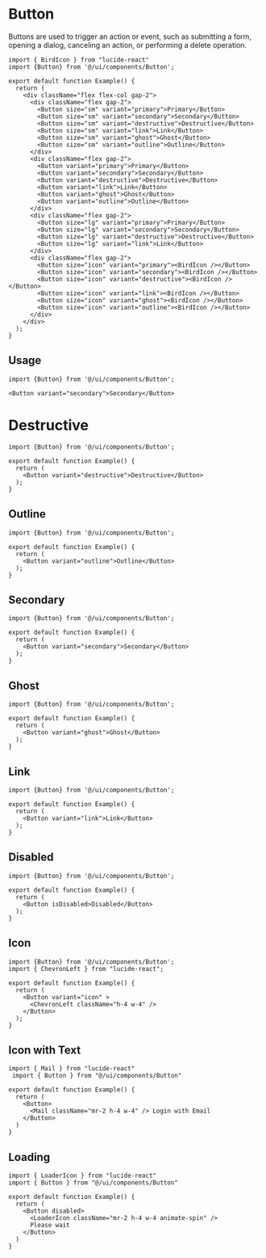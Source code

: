 # Button
Buttons are used to trigger an action or event, such as submitting a form, opening a dialog, canceling an action, or performing a delete operation.

```tsx preview
import { BirdIcon } from "lucide-react"
import {Button} from '@/ui/components/Button';

export default function Example() {
  return (
    <div className="flex flex-col gap-2">
      <div className="flex gap-2">
        <Button size="sm" variant="primary">Primary</Button>
        <Button size="sm" variant="secondary">Secondary</Button>
        <Button size="sm" variant="destructive">Destructive</Button>
        <Button size="sm" variant="link">Link</Button>
        <Button size="sm" variant="ghost">Ghost</Button>
        <Button size="sm" variant="outline">Outline</Button>
      </div>
      <div className="flex gap-2">
        <Button variant="primary">Primary</Button>
        <Button variant="secondary">Secondary</Button>
        <Button variant="destructive">Destructive</Button>
        <Button variant="link">Link</Button>
        <Button variant="ghost">Ghost</Button>
        <Button variant="outline">Outline</Button>
      </div>
      <div className="flex gap-2">
        <Button size="lg" variant="primary">Primary</Button>
        <Button size="lg" variant="secondary">Secondary</Button>
        <Button size="lg" variant="destructive">Destructive</Button>
        <Button size="lg" variant="link">Link</Button>
      </div>
      <div className="flex gap-2">
        <Button size="icon" variant="primary"><BirdIcon /></Button>
        <Button size="icon" variant="secondary"><BirdIcon /></Button>
        <Button size="icon" variant="destructive"><BirdIcon /></Button>
        <Button size="icon" variant="link"><BirdIcon /></Button>
        <Button size="icon" variant="ghost"><BirdIcon /></Button>
        <Button size="icon" variant="outline"><BirdIcon /></Button>
      </div>
    </div>
  );
}
```

## Usage

```tsx pure
import {Button} from '@/ui/components/Button';
```
```tsx pure
<Button variant="secondary">Secondary</Button>
```

<API moduleName="button" />

# Destructive
```tsx preview
import {Button} from '@/ui/components/Button';

export default function Example() {
  return (
    <Button variant="destructive">Destructive</Button>
  );
}
```

## Outline
```tsx preview
import {Button} from '@/ui/components/Button';

export default function Example() {
  return (
    <Button variant="outline">Outline</Button>
  );
}
```

## Secondary
```tsx preview
import {Button} from '@/ui/components/Button';

export default function Example() {
  return (
    <Button variant="secondary">Secondary</Button>
  );
}
```

## Ghost
```tsx preview
import {Button} from '@/ui/components/Button';

export default function Example() {
  return (
    <Button variant="ghost">Ghost</Button>
  );
}
```

## Link
```tsx preview
import {Button} from '@/ui/components/Button';

export default function Example() {
  return (
    <Button variant="link">Link</Button>
  );
}
```

## Disabled
```tsx preview
import {Button} from '@/ui/components/Button';

export default function Example() {
  return (
    <Button isDisabled>Disabled</Button>
  );
}
```

## Icon
```tsx preview
import {Button} from '@/ui/components/Button';
import { ChevronLeft } from "lucide-react";

export default function Example() {
  return (
    <Button variant="icon" >
      <ChevronLeft className="h-4 w-4" />
    </Button>
  );
}
```

## Icon with Text
```tsx preview
import { Mail } from "lucide-react"
 import { Button } from "@/ui/components/Button"
 
export default function Example() {
  return (
    <Button>
      <Mail className="mr-2 h-4 w-4" /> Login with Email
    </Button>
  )
}
```

## Loading
```tsx preview
import { LoaderIcon } from "lucide-react"
import { Button } from "@/ui/components/Button"
 
export default function Example() {
  return (
    <Button disabled>
      <LoaderIcon className="mr-2 h-4 w-4 animate-spin" />
      Please wait
    </Button>
  )
}
```
